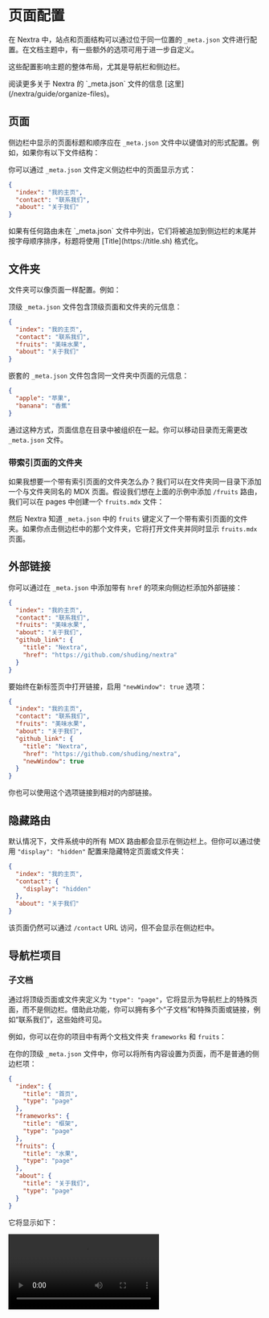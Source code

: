 # 页面配置

在 Nextra 中，站点和页面结构可以通过位于同一位置的 `_meta.json` 文件进行配置。在文档主题中，有一些额外的选项可用于进一步自定义。

这些配置影响主题的整体布局，尤其是导航栏和侧边栏。


<Callout>
  阅读更多关于 Nextra 的 `_meta.json` 文件的信息
  [这里](/nextra/guide/organize-files)。
</Callout>

## 页面

侧边栏中显示的页面标题和顺序应在 `_meta.json` 文件中以键值对的形式配置。例如，如果你有以下文件结构：

<FileTree>
  <FileTree.Folder name="pages" defaultOpen>
    <FileTree.File name="_meta.json" />
    <FileTree.File name="about.mdx" />
    <FileTree.File name="contact.mdx" />
    <FileTree.File name="index.mdx" />
  </FileTree.Folder>
</FileTree>

你可以通过 `_meta.json` 文件定义侧边栏中的页面显示方式：

```json filename="_meta.json"
{
  "index": "我的主页",
  "contact": "联系我们",
  "about": "关于我们"
}
```

<Callout>
  如果有任何路由未在 `_meta.json`
  文件中列出，它们将被追加到侧边栏的末尾并按字母顺序排序，标题将使用
  [Title](https://title.sh) 格式化。
</Callout>

## 文件夹

文件夹可以像页面一样配置。例如：

<FileTree>
  <FileTree.Folder name="pages" defaultOpen>
    <FileTree.Folder name="fruits" defaultOpen>
      <FileTree.File name="_meta.json" />
      <FileTree.File name="apple.mdx" />
      <FileTree.File name="banana.mdx" />
    </FileTree.Folder>
    <FileTree.File name="_meta.json" />
    <FileTree.File name="about.mdx" />
    <FileTree.File name="contact.mdx" />
    <FileTree.File name="index.mdx" />
  </FileTree.Folder>
</FileTree>

顶级 `_meta.json` 文件包含顶级页面和文件夹的元信息：

```json filename="pages/_meta.json"
{
  "index": "我的主页",
  "contact": "联系我们",
  "fruits": "美味水果",
  "about": "关于我们"
}
```

嵌套的 `_meta.json` 文件包含同一文件夹中页面的元信息：

```json filename="pages/fruits/_meta.json"
{
  "apple": "苹果",
  "banana": "香蕉"
}
```

通过这种方式，页面信息在目录中被组织在一起。你可以移动目录而无需更改 `_meta.json` 文件。

### 带索引页面的文件夹

如果我想要一个带有索引页面的文件夹怎么办？我们可以在文件夹同一目录下添加一个与文件夹同名的 MDX 页面。假设我们想在上面的示例中添加 `/fruits` 路由，我们可以在 pages 中创建一个 `fruits.mdx` 文件：

<FileTree>
  <FileTree.Folder name="pages" defaultOpen>
    <FileTree.Folder name="fruits" defaultOpen>
      <FileTree.File name="_meta.json" />
      <FileTree.File name="apple.mdx" />
      <FileTree.File name="banana.mdx" />
    </FileTree.Folder>
    <FileTree.File name="_meta.json" />
    <FileTree.File name="about.mdx" />
    <FileTree.File name="contact.mdx" />
    <FileTree.File name="fruits.mdx" active />
    <FileTree.File name="index.mdx" />
  </FileTree.Folder>
</FileTree>

然后 Nextra 知道 `_meta.json` 中的 `fruits` 键定义了一个带有索引页面的文件夹。如果你点击侧边栏中的那个文件夹，它将打开文件夹并同时显示 `fruits.mdx` 页面。

## 外部链接

你可以通过在 `_meta.json` 中添加带有 `href` 的项来向侧边栏添加外部链接：

```json filename="pages/_meta.json" {6-9}
{
  "index": "我的主页",
  "contact": "联系我们",
  "fruits": "美味水果",
  "about": "关于我们",
  "github_link": {
    "title": "Nextra",
    "href": "https://github.com/shuding/nextra"
  }
}
```

要始终在新标签页中打开链接，启用 `"newWindow": true` 选项：

```json filename="pages/_meta.json" {9}
{
  "index": "我的主页",
  "contact": "联系我们",
  "fruits": "美味水果",
  "about": "关于我们",
  "github_link": {
    "title": "Nextra",
    "href": "https://github.com/shuding/nextra",
    "newWindow": true
  }
}
```

<Callout>你也可以使用这个选项链接到相对的内部链接。</Callout>

## 隐藏路由

默认情况下，文件系统中的所有 MDX 路由都会显示在侧边栏上。但你可以通过使用 `"display": "hidden"` 配置来隐藏特定页面或文件夹：

```json filename="pages/_meta.json" {4}
{
  "index": "我的主页",
  "contact": {
    "display": "hidden"
  },
  "about": "关于我们"
}
```

该页面仍然可以通过 `/contact` URL 访问，但不会显示在侧边栏中。

## 导航栏项目

### 子文档

通过将顶级页面或文件夹定义为 `"type": "page"`，它将显示为导航栏上的特殊页面，而不是侧边栏。借助此功能，你可以拥有多个“子文档”和特殊页面或链接，例如“联系我们”，这些始终可见。

例如，你可以在你的项目中有两个文档文件夹 `frameworks` 和 `fruits`：

<FileTree>
  <FileTree.Folder name="pages" defaultOpen>
    <FileTree.Folder name="frameworks" defaultOpen>
      <FileTree.File name="react.mdx" />
      <FileTree.File name="svelte.mdx" />
      <FileTree.File name="vue.mdx" />
    </FileTree.Folder>
    <FileTree.Folder name="fruits" defaultOpen>
      <FileTree.File name="apple.mdx" />
      <FileTree.File name="banana.mdx" />
    </FileTree.Folder>
    <FileTree.File name="_meta.json" />
    <FileTree.File name="about.mdx" />
    <FileTree.File name="index.mdx" />
  </FileTree.Folder>
</FileTree>

在你的顶级 `_meta.json` 文件中，你可以将所有内容设置为页面，而不是普通的侧边栏项：

```json filename="pages/_meta.json"
{
  "index": {
    "title": "首页",
    "type": "page"
  },
  "frameworks": {
    "title": "框架",
    "type": "page"
  },
  "fruits": {
    "title": "水果",
    "type": "page"
  },
  "about": {
    "title": "关于我们",
    "type": "page"
  }
}
```

它将显示如下：

<Video src="/assets/docs/sub-docs.mp4" />

<div className="mt-4 text-center text-sm">
  [StackBlitz 上的实时示例
  ↗](https://stackblitz.com/edit/nextra-2-docs-eszspq?file=pages%2F_meta.json)
</div>

你也可以使用 [`"display": "hidden"`](#hidden-routes) 选项隐藏像 `首页` 这样的链接。

### 菜单

你还可以使用 `"type": "menu"` 和 `"items"` 选项将菜单添加到导航栏：

<Screenshot src={menuImage} alt="导航栏菜单" />

<div className="mt-8 text-center text-sm">
  [StackBlitz 上的实时示例
  ↗](https://stackblitz.com/edit/nextra-2-docs-2qopvp?file=pages%2F_meta.json)
</div>

```json filename="pages/_meta.json"
{
  "company": {
    "title": "公司",
    "type": "menu",
    "items": {
      "about": {
        "title": "关于",
        "href": "/about"
      },
      "contact": {
        "title": "联系我们",
        "href": "mailto:hi@example.com"
      }
    }
  }
}
```

### 链接

与 [外部链接](#外部链接) 选项相同，你也可以在导航栏中有外部链接：

```json filename="pages/_meta.json"
{
  "index": {
    "title": "首页",
    "type": "page"
  },
  "about": {
    "title": "关于我们",
    "type": "page"
  },
  "contact": {
    "title": "联系我们",
    "type": "page",
    "href": "https://example.com/contact",
    "newWindow": true
  }
}
```

## 备选方案

在上面的 [子文档](#子文档) 示例中，我们必须为每个页面定义 `"type": "page"` 选项。为了简化操作，你可以使用 `"*"` 键来为这个文件夹中的所有项目定义备选配置：

```json filename="pages/_meta.json" {2-4}
{
  "*": {
    "type": "page"
  },
  "index": "首页",
  "frameworks": "框架",
  "fruits": "水果",
  "about": "关于我们"
}
```

它们等效于所有项目都设置了 `"type": "page"`。

## 分隔符

你可以使用带有 `"type": "separator"` 的 "占位符" 项在侧边栏中的项目之间创建分隔线：

```json filename="_meta.json"
{
  "index": "我的主页",
  "---": {
    "type": "separator"
  },
  "contact": "联系我们"
}
```

<Callout>
  结合
  [`sidebar.titleComponent`](/nextra/docs-theme/theme-configuration#sidebar)
  主题选项，你可以自定义标题和分隔线的外观。
</Callout>

## 高级

### 主题组件

你可以使用 `"theme"` 选项为每个页面配置主题。例如，你可以禁用或启用特定页面的特定组件：

```json filename="pages/_meta.json"
{
  "index": {
    "title": "首页",
    "theme": {
      "breadcrumb": false,
      "footer": true,
      "sidebar": false,
      "toc": true,
      "pagination": false
    }
  }
}
```

如果设置为一个文件夹，此选项将被所有子页面继承。

### 布局

默认情况下，每个页面都在其主题配置中有 `"layout": "default"`，这是默认行为。

#### 原始布局

默认情况下，Nextra 将使用主题组件在内容容器内渲染 MDX 内容（如 `h1`、`h2`、`h3` 等）。你可以使用 `"raw"` 布局让 Nextra 不对内容注入任何样式：

```json filename="pages/_meta.json" {5}
{
  "index": {
    "title": "首页",
    "theme": {
      "layout": "raw"
    }
  }
}
```

#### 全屏布局

你可能希望某些页面使用整个容器的宽度和高度进行渲染，但保留所有其他样式。你可以使用 `"full"` 布局来实现这一点：

```json filename="pages/_meta.json" {5}
{
  "index": {
    "title": "首页",
    "theme": {
      "layout": "full"
    }
  }
}
```

### 排版

`"typesetting"` 选项控制排版细节，如字体特性、标题样式以及像 `li` 和 `code` 这样的组件。文档主题中有 `"default"` 和 `"article"` 两种排版可用。

默认的排版适用于大多数情况，如文档，但你可以使用 `"article"` 排版使页面看起来像优雅的文章页面：

```json filename="pages/_meta.json" {5}
{
  "about": {
    "title": "关于我们",
    "theme": {
      "typesetting": "article"
    }
  }
}
```

<div className="mt-4 text-center text-sm">
  [StackBlitz 上的实时示例
  ↗](https://stackblitz.com/edit/nextra-2-docs-hg77h3?file=pages%2F_meta.json,pages%2Findex.mdx)
</div>
